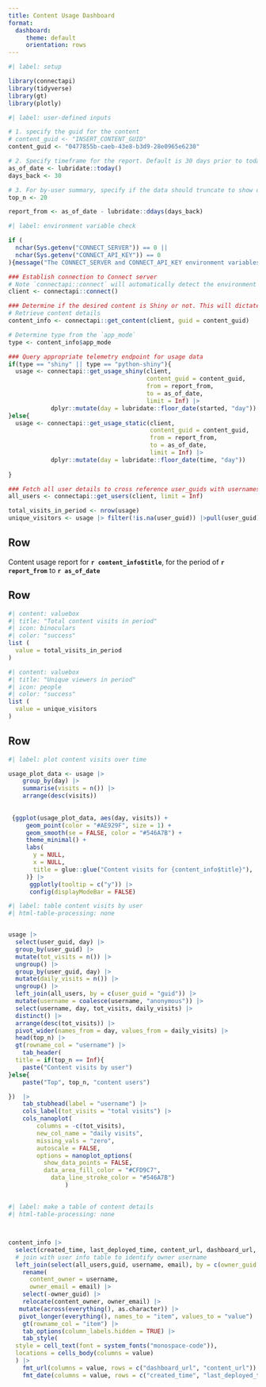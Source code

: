 ```yaml
---
title: Content Usage Dashboard
format:
  dashboard:
     theme: default
     orientation: rows
---
```



```r
#| label: setup

library(connectapi)
library(tidyverse)
library(gt)
library(plotly)
```


```r
#| label: user-defined inputs 

# 1. specify the guid for the content
# content_guid <- "INSERT_CONTENT_GUID" 
content_guid <- "0477855b-caeb-43e8-b3d9-28e0965e6230"

# 2. Specify timeframe for the report. Default is 30 days prior to today
as_of_date <- lubridate::today()
days_back <- 30

# 3. For by-user summary, specify if the data should truncate to show only the Top N users for the content. Default is Inf for no truncation
top_n <- 20

report_from <- as_of_date - lubridate::ddays(days_back)

```


```r
#| label: environment variable check

if (
  nchar(Sys.getenv("CONNECT_SERVER")) == 0 ||
  nchar(Sys.getenv("CONNECT_API_KEY")) == 0
){message("The CONNECT_SERVER and CONNECT_API_KEY environment variables are required in order for this report to pull usage data. Please define these variables and then re-run the report.")}

```


```r
### Establish connection to Connect server
# Note `connectapi::connect` will automatically detect the environment variables CONNECT_SERVER and CONNECT_API_KEY. They do not need to be specified as arguments to this function, however, if these environment variables are not set, the code will fail
client <- connectapi::connect()

### Determine if the desired content is Shiny or not. This will dictate which telemetry endpoint to use
# Retrieve content details
content_info <- connectapi::get_content(client, guid = content_guid)

# Determine type from the `app_mode`
type <- content_info$app_mode

### Query appropriate telemetry endpoint for usage data
if(type == "shiny" || type == "python-shiny"){
  usage <- connectapi::get_usage_shiny(client, 
                                       content_guid = content_guid, 
                                       from = report_from, 
                                       to = as_of_date,
                                       limit = Inf) |>
            dplyr::mutate(day = lubridate::floor_date(started, "day"))
}else{
  usage <- connectapi::get_usage_static(client, 
                                        content_guid = content_guid, 
                                        from = report_from,
                                        to = as_of_date,
                                        limit = Inf) |>
            dplyr::mutate(day = lubridate::floor_date(time, "day"))
  
}

### Fetch all user details to cross reference user_guids with usernames
all_users <- connectapi::get_users(client, limit = Inf)

total_visits_in_period <- nrow(usage)
unique_visitors <- usage |> filter(!is.na(user_guid)) |>pull(user_guid) |> unique() |> length()

```

## Row



Content usage report for **`r content_info$title`**, for the period of **`r report_from`** to **`r as_of_date`**





## Row 

```r
#| content: valuebox
#| title: "Total content visits in period"
#| icon: binoculars
#| color: "success"
list (
  value = total_visits_in_period
)
```

```r
#| content: valuebox
#| title: "Unique viewers in period"
#| icon: people
#| color: "success"
list (
  value = unique_visitors
)
```


## Row 
```r
#| label: plot content visits over time

usage_plot_data <- usage |>
    group_by(day) |> 
    summarise(visits = n()) |> 
    arrange(desc(visits)) 
  
 
 {ggplot(usage_plot_data, aes(day, visits)) + 
     geom_point(color = "#AE929F", size = 1) +
     geom_smooth(se = FALSE, color = "#546A7B") +
     theme_minimal() +
     labs(
       y = NULL,
       x = NULL,
       title = glue::glue("Content visits for {content_info$title}"),
     )} |> 
      ggplotly(tooltip = c("y")) |> 
      config(displayModeBar = FALSE)


```




```r
#| label: table content visits by user
#| html-table-processing: none


usage |> 
  select(user_guid, day) |> 
  group_by(user_guid) |> 
  mutate(tot_visits = n()) |> 
  ungroup() |> 
  group_by(user_guid, day) |> 
  mutate(daily_visits = n()) |> 
  ungroup() |> 
  left_join(all_users, by = c(user_guid = "guid")) |> 
  mutate(username = coalesce(username, "anonymous")) |> 
  select(username, day, tot_visits, daily_visits) |> 
  distinct() |> 
  arrange(desc(tot_visits)) |> 
  pivot_wider(names_from = day, values_from = daily_visits) |> 
  head(top_n) |> 
  gt(rowname_col = "username") |> 
    tab_header(
  title = if(top_n == Inf){
    paste("Content visits by user")
}else{
    paste("Top", top_n, "content users")

})  |> 
    tab_stubhead(label = "username") |> 
    cols_label(tot_visits = "total visits") |> 
    cols_nanoplot(
        columns = -c(tot_visits),
        new_col_name = "daily visits",
        missing_vals = "zero",
        autoscale = FALSE,
        options = nanoplot_options(
          show_data_points = FALSE,
          data_area_fill_color = "#CFD9C7",
            data_line_stroke_color = "#546A7B")
                ) 


```

##

```r
#| label: make a table of content details
#| html-table-processing: none



content_info |> 
  select(created_time, last_deployed_time, content_url, dashboard_url, owner_guid) |>
  # join with user info table to identify owner username
  left_join(select(all_users,guid, username, email), by = c(owner_guid = "guid")) |> 
    rename(
      content_owner = username,
      owner_email = email) |> 
    select(-owner_guid) |> 
    relocate(content_owner, owner_email) |> 
   mutate(across(everything(), as.character)) |>
   pivot_longer(everything(), names_to = "item", values_to = "value") |>
    gt(rowname_col = "item") |> 
    tab_options(column_labels.hidden = TRUE) |> 
    tab_style(
  style = cell_text(font = system_fonts("monospace-code")),
  locations = cells_body(columns = value)
  ) |> 
    fmt_url(columns = value, rows = c("dashboard_url", "content_url")) |> 
    fmt_date(columns = value, rows = c("created_time", "last_deployed_time"), date_style = "iso")
  
  
  ```

